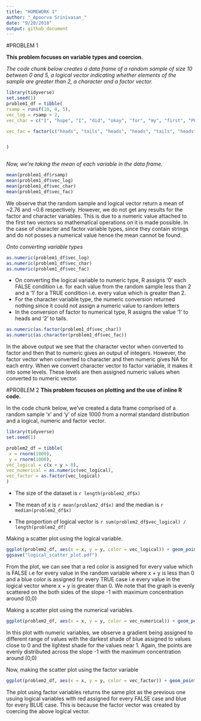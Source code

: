 ```yaml
---
title: "HOMEWORK 1"
author: "_Apoorva Srinivasan_"
date: "9/20/2018"
output: github_document
---
```


#PROBLEM 1

**This problem focuses on variable types and coercion.**



_The code chunk below creates a data frame of a random sample of size 10 between 0 and 5, a logical vector indicating whether elements of the sample are greater than 2, a character and a factor vector._

```r
library(tidyverse)
set.seed(1)
problem1_df = tibble(
rsamp = runif(10, 0, 5),
vec_log = rsamp > 2,
vec_char = c("I", "hope", "I", "did", "okay", "for", "my", "first", "P8105", "homework"),

vec_fac = factor(c("heads", "tails", "heads", "heads", "tails", "heads", "tails", "tails", "heads", "tails"))


)



```



_Now, we're taking the mean of each variable in the data frame._

```r
mean(problem1_df$rsamp)
mean(problem1_df$vec_log)
mean(problem1_df$vec_char)
mean(problem1_df$vec_fac)
```

We observe that the random sample and logical vector return a mean of ~2.76 and ~0.6 respectively. However, we do not get any results for the factor and character variables. This is due to a numeric value attached to the first two vectors so mathematical operations on it is made possible. In the case of character and factor variable types, since they contain strings and do not posses a numerical value hence the mean cannot be found.


_Onto converting variable types_
```r
as.numeric(problem1_df$vec_log)
as.numeric(problem1_df$vec_char)
as.numeric(problem1_df$vec_fac)
```

*   On converting the logical variable to numeric type, R assigns '0' each FALSE condition i.e. for each value from the random sample less than 2 and a '1' for a TRUE condition i.e. every value which is greater than 2.
*   For the character variable type, the numeric conversion returned nothing since it could not assign a numeric value to random letters
*  In the conversion of factor to numerical type, R assigns the value '1' to heads and '2' to tails.

```r
as.numeric(as.factor(problem1_df$vec_char))
as.numeric(as.character(problem1_df$vec_fac))
```

In the above output we see that the character vector when converted to factor and then that to numeric gives an output of integers. However, the factor vector when converted to character and then numeric gives NA for each entry.
When we convert character vector to factor variable, it makes it into some levels. These levels are then assigned numeric values when converted to numeric vector.


#PROBLEM 2
**This problem focuses on plotting and the use of inline R code.**

In the code chunk below, we've created a data frame comprised of a random sample 'x' and 'y' of size 1000 from a normal standard distribution and a logical, numeric and factor vector.
```r

library(tidyverse)
set.seed(1)

problem2_df = tibble(
 x = rnorm(1000),
 y = rnorm(1000),
vec_logical = c(x + y > 0),
vec_numerical = as.numeric(vec_logical),
vec_factor = as.factor(vec_logical)
)

```

*  The size of the dataset is `r length(problem2_df$x)`

*  The mean of x is `r mean(problem2_df$x)` and the median is `r median(problem2_df$x)`
*  The proportion of logical vector is `r sum(problem2_df$vec_logical) / length(problem2_df)`



Making a scatter plot using the logical variable.
```r

ggplot(problem2_df, aes(x = x, y = y, color = vec_logical)) + geom_point()
ggsave("logical_scatter_plot.pdf")
```

From the plot, we can see that a red color is assigned for every value which is FALSE i.e for every value in the random variable where x + y is less than 0 and a blue color is assigned for every TRUE case i.e every value in the logical vector where x + y is greater than 0. 
We note that the graph is evenly scattered on the both sides of the slope -1 with maximum concentration around (0,0)

Making a scatter plot using the numerical variables.

```r
ggplot(problem2_df, aes(x = x, y = y, color = vec_numerical)) + geom_point()
```

In this plot with numeric variables, we observe a gradient being assigned to different range of values with the darkest shade of blue assigned to values close to 0 and the lightest shade for the values near 1.
Again, the points are evenly distributed across the slope -1 with the maximum concentration around (0,0)

Now, making the scatter plot using the factor variable

```r
ggplot(problem2_df, aes(x = x, y = y, color = vec_factor)) + geom_point()
```

The plot using factor variables returns the same plot as the previous one usuing logical variables with red assigned for every FALSE case and blue for every BLUE case. This is because the factor vector was created by coercing the above logical vector.

